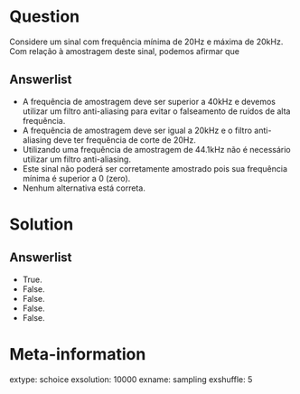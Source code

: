 

Question
========
Considere um sinal com frequência mínima de 20Hz e máxima de 20kHz.
Com relação à amostragem deste sinal, podemos afirmar que

Answerlist
----------
* A frequência de amostragem deve ser superior a 40kHz e devemos utilizar um filtro anti-aliasing para evitar
o falseamento de ruídos de alta frequência.
* A frequência de amostragem deve ser igual a 20kHz e o filtro anti-aliasing deve ter frequência de corte de 20Hz.
* Utilizando uma frequência de amostragem de 44.1kHz não é necessário utilizar um filtro anti-aliasing.
* Este sinal não poderá ser corretamente amostrado pois sua frequência mínima é superior a 0 (zero).
* Nenhum alternativa está correta.


Solution
========

Answerlist
----------
* True. 
* False. 
* False.
* False.
* False.

Meta-information
================
extype: schoice
exsolution: 10000
exname: sampling
exshuffle: 5
